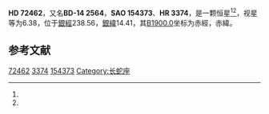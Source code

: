 {{Starbox begin
| name = HD 72462
}}
{{Starbox observe
| epoch = [[J2000.0|J2000.0]]
| constell = {{星座名待查}}<ref name=SIMBAD>{{cite web
 | url=http://simbad.u-strasbg.fr/simbad/sim-id?Ident=HR+3374
 | title=Pulsating variable Star
 | publisher=Centre de Données astronomiques de Strasbourg
 | work=SIMBAD
 | accessdate=2012-07-13
 | archive-date=2016-03-18
 | archive-url=https://web.archive.org/web/20160318105553/http://simbad.u-strasbg.fr/simbad/sim-id?Ident=HR+3374
 | dead-url=no
 }}</ref><ref name=DATA>{{cite web
 | url=http://vizier.u-strasbg.fr/viz-bin/VizieR-5?-out.add=.&-source=5050&-corr=PK=HR&-out.max=9999&HR=3374
 | title=VizieR Detailed Page
 | accessdate=2012-07-13
 | archive-date=2019-02-16
 | archive-url=https://web.archive.org/web/20190216120229/http://vizier.u-strasbg.fr/viz-bin/VizieR-5?-out.add=.&-source=5050&-corr=PK=HR&-out.max=9999&HR=3374
 | dead-url=no
 }}</ref>
| 星官 = 
| ra = {{RA|8|32|33.3}}<ref name=SIMBAD /><ref name=DATA />
| dec = {{DEC|-15|1|46}}<ref name=SIMBAD /><ref name=DATA />
| appmag_v = 6.38<ref name=SIMBAD /><ref name=DATA />
}}
{{Starbox character
| class = F0Vn<ref name=SIMBAD /><ref name=DATA />
| b-v = 0.27<ref name=SIMBAD /><ref name=DATA />
| u-b = 0.09<ref name=SIMBAD /><ref name=DATA />
| r-i = <ref name=SIMBAD /><ref name=DATA />
| variable = 
}}
{{Starbox astrometry
| radial_v = 0.09
| prop_mo_ra = 23
| parallax = 
| p_error = 
}}
{{Starbox catalog
| names =BD-14 2564，[[SAO星表|SAO]] 154373，[[HD星表|HD]] 72462，[[HR星表|HR]] 3374}}
{{Starbox reference |Simbad=HR+3374}}
{{Starbox end}}

'''HD 72462'''，又名'''BD-14 2564'''，'''SAO 154373'''、'''HR 3374'''，是一颗恒星<ref name=SIMBAD /><ref name=DATA />，视星等为6.38，位于[[銀道座標系|銀經]]238.56，[[銀道座標系|銀緯]]14.41，其[[B1900.0|B1900.0]]坐标为赤經{{RA|8|27|54.4}}，赤緯{{DEC|-14|14.41|29}}。

== 参考文献 ==
{{reflist}}

{{star-stub}}

[[Category:HD和HDE天體|72462]]
[[Category:HR天體|3374]]
[[Category:SAO天體|154373]]
[[Category:长蛇座|Category:长蛇座]]